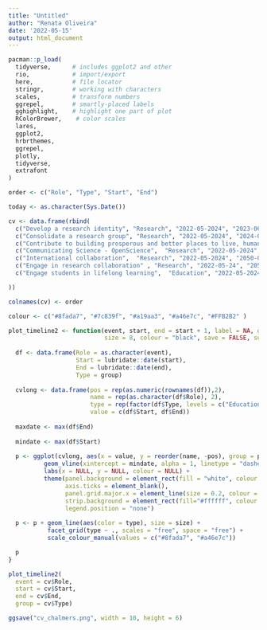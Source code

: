 ```yaml
---
title: "Untitled"
author: "Renata Oliveira"
date: '2022-05-15'
output: html_document
---
```



```r
pacman::p_load(
  tidyverse,      # includes ggplot2 and other
  rio,            # import/export
  here,           # file locator
  stringr,        # working with characters   
  scales,         # transform numbers
  ggrepel,        # smartly-placed labels
  gghighlight,    # highlight one part of plot
  RColorBrewer,    # color scales
  lares,
  ggplot2,
  hrbrthemes,
  ggrepel,
  plotly,
  tidyverse,
  extrafont
)
```



```r

order <- c("Role", "Type", "Start", "End")

today <- as.character(Sys.Date())

cv <- data.frame(rbind(
  c("Develop a research identity", "Research", "2022-05-2024", "2023-06-01"),
  c("Consolidate a research group", "Research", "2022-05-2024", "2024-06-01"),
  c("Contribute to building prosperous and better places to live, human scale cities and social justice", "Research", "2022-05-2024", "2050-01-01"),
  c("Communicating Science - OpenScience",  "Research", "2022-05-2024", "2050-01-01"),
  c("International collaboration",  "Research", "2022-05-2024", "2050-01-01"),
  c("Engage in research collaboration" , "Research", "2022-05-24", "2050-01-01"),
  c("Engage students in lifelong learning",  "Education", "2022-05-2024", "2050-01-01")

))

colnames(cv) <- order

colour <- c("#8fada7", "#7c839f", "#a19aa3", "#a46e7c", "#FFB2B2" )

plot_timeline2 <- function(event, start, end = start + 1, label = NA, group = NA,
                           size = 8, colour = "black", save = FALSE, subdir = NA) {
  
  df <- data.frame(Role = as.character(event), 
                   Start = lubridate::date(start), 
                   End = lubridate::date(end),
                   Type = group)
  
  cvlong <- data.frame(pos = rep(as.numeric(rownames(df)),2), 
                       name = rep(as.character(df$Role), 2), 
                       type = rep(factor(df$Type, levels = c("Education", "Research")), 2), 
                       value = c(df$Start, df$End))
  
  maxdate <- max(df$End)
  
  mindate <- max(df$Start)
  
  p <- ggplot(cvlong, aes(x = value, y = reorder(name, -pos), group = pos)) + 
          geom_vline(xintercept = mindate, alpha = 1, linetype = "dashed", size = 2) + 
          labs(x = NULL, y = NULL, colour = NULL) +
          theme(panel.background = element_rect(fill = "white", colour = "white"),
                axis.ticks = element_blank(), 
                panel.grid.major.x = element_line(size = 0.2, colour = "grey80"),
                strip.background = element_rect(fill="#ffffff", colour = "grey90"),
                legend.position = "none")
  
  p <- p + geom_line(aes(color = type), size = size) +
           facet_grid(type ~ ., scales = "free", space = "free") +
           scale_colour_manual(values = c("#8fada7", "#a46e7c")) 

  p
}

plot_timeline2(
  event = cv$Role,
  start = cv$Start,
  end = cv$End,
  group = cv$Type)

ggsave("cv_chalmers.png", width = 10, height = 6)

```
